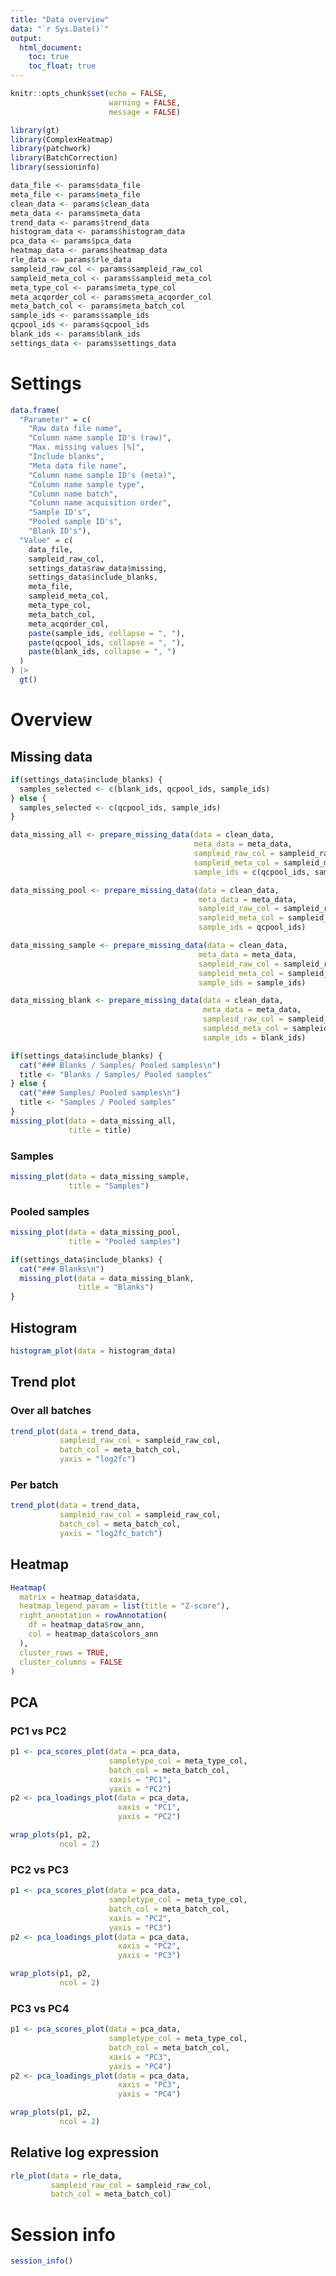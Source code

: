 ```yaml
---
title: "Data overview"
data: "`r Sys.Date()`"
output: 
  html_document:
    toc: true
    toc_float: true
---
```


```r
knitr::opts_chunk$set(echo = FALSE,
                      warning = FALSE,
                      message = FALSE)

library(gt)
library(ComplexHeatmap)
library(patchwork)
library(BatchCorrection)
library(sessioninfo)

data_file <- params$data_file
meta_file <- params$meta_file
clean_data <- params$clean_data
meta_data <- params$meta_data
trend_data <- params$trend_data
histogram_data <- params$histogram_data
pca_data <- params$pca_data
heatmap_data <- params$heatmap_data
rle_data <- params$rle_data
sampleid_raw_col <- params$sampleid_raw_col
sampleid_meta_col <- params$sampleid_meta_col
meta_type_col <- params$meta_type_col
meta_acqorder_col <- params$meta_acqorder_col
meta_batch_col <- params$meta_batch_col
sample_ids <- params$sample_ids
qcpool_ids <- params$qcpool_ids
blank_ids <- params$blank_ids
settings_data <- params$settings_data
```

# Settings

```r
data.frame(
  "Parameter" = c(
    "Raw data file name",
    "Column name sample ID's (raw)", 
    "Max. missing values [%]",
    "Include blanks",
    "Meta data file name",
    "Column name sample ID's (meta)", 
    "Column name sample type",
    "Column name batch",
    "Column name acquisition order",
    "Sample ID's", 
    "Pooled sample ID's",
    "Blank ID's"),
  "Value" = c(
    data_file,
    sampleid_raw_col,
    settings_data$raw_data$missing,
    settings_data$include_blanks,
    meta_file,
    sampleid_meta_col,
    meta_type_col,
    meta_batch_col,
    meta_acqorder_col,
    paste(sample_ids, collapse = ", "),
    paste(qcpool_ids, collapse = ", "),
    paste(blank_ids, collapse = ", ")
  )
) |> 
  gt()
```

# Overview {.tabset}

## Missing data {.tabset}

```r
if(settings_data$include_blanks) {
  samples_selected <- c(blank_ids, qcpool_ids, sample_ids)
} else {
  samples_selected <- c(qcpool_ids, sample_ids)
}

data_missing_all <- prepare_missing_data(data = clean_data,
                                         meta_data = meta_data,
                                         sampleid_raw_col = sampleid_raw_col,
                                         sampleid_meta_col = sampleid_meta_col,
                                         sample_ids = c(qcpool_ids, sample_ids))

data_missing_pool <- prepare_missing_data(data = clean_data,
                                          meta_data = meta_data,
                                          sampleid_raw_col = sampleid_raw_col,
                                          sampleid_meta_col = sampleid_meta_col,
                                          sample_ids = qcpool_ids)

data_missing_sample <- prepare_missing_data(data = clean_data,
                                          meta_data = meta_data,
                                          sampleid_raw_col = sampleid_raw_col,
                                          sampleid_meta_col = sampleid_meta_col,
                                          sample_ids = sample_ids)

data_missing_blank <- prepare_missing_data(data = clean_data,
                                           meta_data = meta_data,
                                           sampleid_raw_col = sampleid_raw_col,
                                           sampleid_meta_col = sampleid_meta_col,
                                           sample_ids = blank_ids)
```

```r
if(settings_data$include_blanks) {
  cat("### Blanks / Samples/ Pooled samples\n")
  title <- "Blanks / Samples/ Pooled samples"
} else {
  cat("### Samples/ Pooled samples\n")
  title <- "Samples / Pooled samples"
}
missing_plot(data = data_missing_all,
             title = title)
```

### Samples

```r
missing_plot(data = data_missing_sample,
             title = "Samples")
```

### Pooled samples

```r
missing_plot(data = data_missing_pool,
             title = "Pooled samples")
```

```r
if(settings_data$include_blanks) {
  cat("### Blanks\n")
  missing_plot(data = data_missing_blank,
               title = "Blanks")
}
```

## Histogram

```r
histogram_plot(data = histogram_data)
```

## Trend plot {.tabset}

### Over all batches

```r
trend_plot(data = trend_data,
           sampleid_raw_col = sampleid_raw_col,
           batch_col = meta_batch_col,
           yaxis = "log2fc")
```

### Per batch

```r
trend_plot(data = trend_data,
           sampleid_raw_col = sampleid_raw_col,
           batch_col = meta_batch_col,
           yaxis = "log2fc_batch")
```

## Heatmap

```r
Heatmap(
  matrix = heatmap_data$data,
  heatmap_legend_param = list(title = "Z-score"),
  right_annotation = rowAnnotation(
    df = heatmap_data$row_ann,
    col = heatmap_data$colors_ann
  ),
  cluster_rows = TRUE,
  cluster_columns = FALSE
)
```

## PCA {.tabset}

### PC1 vs PC2

```r
p1 <- pca_scores_plot(data = pca_data,
                      sampletype_col = meta_type_col,
                      batch_col = meta_batch_col,
                      xaxis = "PC1",
                      yaxis = "PC2")
p2 <- pca_loadings_plot(data = pca_data,
                        xaxis = "PC1",
                        yaxis = "PC2")

wrap_plots(p1, p2,
           ncol = 2)
```

### PC2 vs PC3

```r
p1 <- pca_scores_plot(data = pca_data,
                      sampletype_col = meta_type_col,
                      batch_col = meta_batch_col,
                      xaxis = "PC2",
                      yaxis = "PC3")
p2 <- pca_loadings_plot(data = pca_data,
                        xaxis = "PC2",
                        yaxis = "PC3")

wrap_plots(p1, p2,
           ncol = 2)
```

### PC3 vs PC4

```r
p1 <- pca_scores_plot(data = pca_data,
                      sampletype_col = meta_type_col,
                      batch_col = meta_batch_col,
                      xaxis = "PC3",
                      yaxis = "PC4")
p2 <- pca_loadings_plot(data = pca_data,
                        xaxis = "PC3",
                        yaxis = "PC4")

wrap_plots(p1, p2,
           ncol = 2)
```

## Relative log expression

```r
rle_plot(data = rle_data,
         sampleid_raw_col = sampleid_raw_col,
         batch_col = meta_batch_col)
```

# Session info

```r
session_info()
```

